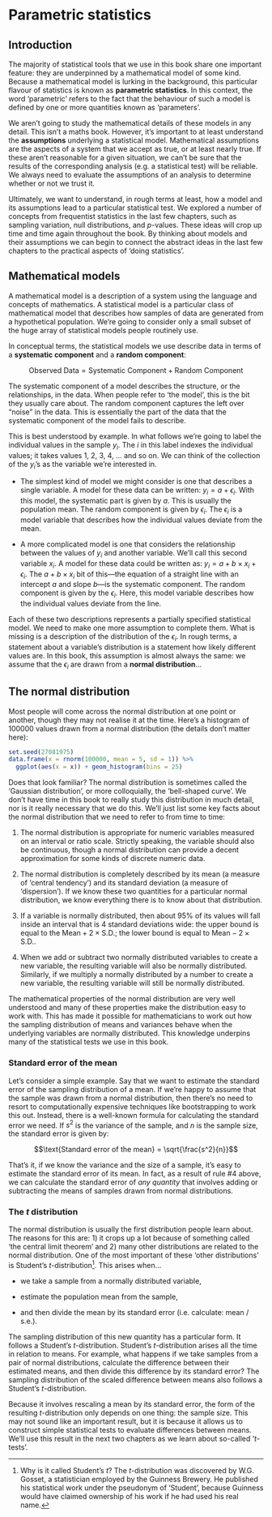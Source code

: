 # Parametric statistics

## Introduction

The majority of statistical tools that we use in this book share one important feature: they are underpinned by a mathematical model of some kind. Because a mathematical model is lurking in the background, this particular flavour of statistics is known as **parametric statistics**. In this context, the word 'parametric' refers to the fact that the behaviour of such a model is defined by one or more quantities known as 'parameters'.

We aren't going to study the mathematical details of these models in any detail. This isn't a maths book. However, it's important to at least understand the **assumptions** underlying a statistical model. Mathematical assumptions are the aspects of a system that we accept as true, or at least nearly true. If these aren't reasonable for a given situation, we can't be sure that the results of the corresponding analysis (e.g. a statistical test) will be reliable. We always need to evaluate the assumptions of an analysis to determine whether or not we trust it.

Ultimately, we want to understand, in rough terms at least, how a model and its assumptions lead to a particular statistical test. We explored a number of concepts from frequentist statistics in the last few chapters, such as sampling variation, null distributions, and *p*-values. These ideas will crop up time and time again throughout the book. By thinking about models and their assumptions we can begin to connect the abstract ideas in the last few chapters to the practical aspects of 'doing statistics'. 

## Mathematical models {#math-models}

A mathematical model is a description of a system using the language and concepts of mathematics. A statistical model is a particular class of mathematical model that describes how samples of data are generated from a hypothetical population. We're going to consider only a small subset of the huge array of statistical models people routinely use. 

In conceptual terms, the statistical models we use describe data in terms of a **systematic component** and a **random component**:

$$\text{Observed Data} = \text{Systematic Component} + \text{Random Component}$$

The systematic component of a model describes the structure, or the relationships, in the data. When people refer to 'the model', this is the bit they usually care about. The random component captures the left over "noise" in the data. This is essentially the part of the data that the systematic component of the model fails to describe. 

This is best understood by example. In what follows we're going to label the individual values in the sample $y_i$. The $i$ in this label indexes the individual values; it takes values 1, 2, 3, 4, ... and so on. We can think of the collection of the $y_i$'s as the variable we're interested in.

-   The simplest kind of model we might consider is one that describes a single variable. A model for these data can be written: $y_i = a + \epsilon_i$. With this model, the systematic part is given by $a$. This is usually the population mean. The random component is given by $\epsilon_i$. The $\epsilon_i$ is a model variable that describes how the individual values deviate from the mean. 

-   A more complicated model is one that considers the relationship between the values of $y_i$ and another variable. We'll call this second variable $x_i$. A model for these data could be written as: $y_i = a + b \times x_i + \epsilon_i$. The $a + b \times x_i$ bit of this---the equation of a straight line with an intercept $a$ and slope $b$---is the systematic component. The random component is given by the $\epsilon_i$. Here, this model variable describes how the individual values deviate from the line. 

Each of these two descriptions represents a partially specified statistical model. We need to make one more assumption to complete them. What is missing is a description of the distribution of the $\epsilon_i$. In rough terms, a statement about a variable's distribution is a statement how likely different values are. In this book, this assumption is almost always the same: we assume that the $\epsilon_i$ are drawn from a **normal distribution**...

## The normal distribution {#parametric-stats}

Most people will come across the normal distribution at one point or another, though they may not realise it at the time. Here's a histogram of 100000 values drawn from a normal distribution (the details don't matter here):

```r
set.seed(27081975)
data.frame(x = rnorm(100000, mean = 5, sd = 1)) %>%
  ggplot(aes(x = x)) + geom_histogram(bins = 25)
```

Does that look familiar? The normal distribution is sometimes called the 'Gaussian distribution', or more colloquially, the 'bell-shaped curve'. We don't have time in this book to really study this distribution in much detail, nor is it really necessary that we do this. We'll just list some key facts about the normal distribution that we need to refer to from time to time:

1. The normal distribution is appropriate for numeric variables measured on an interval or ratio scale. Strictly speaking, the variable should also be continuous, though a normal distribution can provide a decent approximation for some kinds of discrete numeric data.

2. The normal distribution is completely described by its mean (a measure of 'central tendency') and its standard deviation (a measure of 'dispersion'). If we know these two quantities for a particular normal distribution, we know everything there is to know about that distribution.

3. If a variable is normally distributed, then about 95% of its values will fall inside an interval that is 4 standard deviations wide: the upper bound is equal to the $\text{Mean} + 2 \times \text{S.D.}$; the lower bound is equal to $\text{Mean} - 2 \times \text{S.D.}$.

4. When we add or subtract two normally distributed variables to create a new variable, the resulting variable will also be normally distributed. Similarly, if we multiply a normally distributed by a number to create a new variable, the resulting variable will still be normally distributed.

The mathematical properties of the normal distribution are very well understood and many of these properties make the distribution easy to work with. This has made it possible for mathematicians to work out how the sampling distribution of means and variances behave when the underlying variables are normally distributed. This knowledge underpins many of the statistical tests we use in this book.

### Standard error of the mean

Let's consider a simple example. Say that we want to estimate the standard error of the sampling distribution of a mean. If we're happy to assume that the sample was drawn from a normal distribution, then there's no need to resort to computationally expensive techniques like bootstrapping to work this out. Instead, there is a well-known formula for calculating the standard error we need. If $s^2$ is the variance of the sample, and $n$ is the sample size, the standard error is given by:

$$\text{Standard error of the mean} = \sqrt{\frac{s^2}{n}}$$

That's it, if we know the variance and the size of a sample, it's easy to estimate the standard error of its mean. In fact, as a result of rule #4 above, we can calculate the standard error of *any quantity* that involves adding or subtracting the means of samples drawn from normal distributions. 

### The *t* distribution

The normal distribution is usually the first distribution people learn about. The reasons for this are: 1) it crops up a lot because of something called 'the central limit theorem' and 2) many other distributions are related to the normal distribution. One of the most important of these 'other distributions' is Student's *t*-distribution^[Why is it called Student's *t*? The *t*-distribution was discovered by W.G. Gosset, a statistician employed by the Guinness Brewery. He published his statistical work under the pseudonym of 'Student', because Guinness would have claimed ownership of his work if he had used his real name.]. This arises when...

- we take a sample from a normally distributed variable, 

- estimate the population mean from the sample, 

- and then divide the mean by its standard error (i.e. calculate: mean / s.e.).

The sampling distribution of this new quantity has a particular form. It follows a Student's *t*-distribution. Student's *t*-distribution arises all the time in relation to means. For example, what happens if we take samples from a pair of normal distributions, calculate the difference between their estimated means, and then divide this difference by its standard error? The sampling distribution of the scaled difference between means also follows a Student's *t*-distribution.

Because it involves rescaling a mean by its standard error, the form of the resulting *t*-distribution only depends on one thing: the sample size. This may not sound like an important result, but it is because it allows us to construct simple statistical tests to evaluate differences between means. We'll use this result in the next two chapters as we learn about so-called '*t*-tests'.




